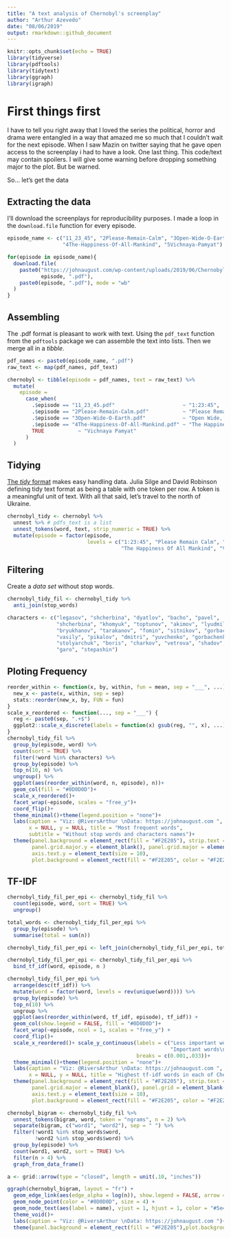 ```yaml
---
title: "A text analysis of Chernobyl's screenplay"
author: "Arthur Azevedo"
date: "08/06/2019"
output: rmarkdown::github_document
---
```


```r
knitr::opts_chunk$set(echo = TRUE)
library(tidyverse)
library(pdftools)
library(tidytext)
library(ggraph)
library(igraph)
```

# First things first
I have to tell you right away that I loved the series the political, horror and drama were entangled in a way that amazed me so much that I couldn't wait for the next episode.
When I saw Mazin on twitter saying that he gave open access to the screenplay i had to have a look.
One last thing. This code/text may contain spoilers. I will give some warning before dropping something major to the plot. But be warned.

So... let's get the data

## Extracting the data

I'll download the screenplays for reproducibility purposes. I made a loop in the `download.file` function for every episode.
```r
episode_name <- c("11_23_45", "2Please-Remain-Calm", "3Open-Wide-O-Earth",
                  "4The-Happiness-Of-All-Mankind", "5Vichnaya-Pamyat")

for(episode in episode_name){
  download.file(
    paste0("https://johnaugust.com/wp-content/uploads/2019/06/Chernobyl_Episode-",
           episode, ".pdf"), 
    paste0(episode, ".pdf"), mode = "wb"
  )
}
```

## Assembling 
The .pdf format is pleasant to work with text. Using the `pdf_text` function from the `pdftools` package we can assemble the text into lists. Then we merge all in a _tibble_.
```r

pdf_names <- paste0(episode_name, ".pdf")
raw_text <- map(pdf_names, pdf_text)

chernobyl <- tibble(episode = pdf_names, text = raw_text) %>% 
  mutate(
    episode =
      case_when(
        .$episode == "11_23_45.pdf"                      ~ "1:23:45",
        .$episode == "2Please-Remain-Calm.pdf"           ~ "Please Remain Calm",
        .$episode == "3Open-Wide-O-Earth.pdf"            ~ "Open Wide, O Earth",
        .$episode == "4The-Happiness-Of-All-Mankind.pdf" ~ "The Happiness Of All Mankind",
        TRUE           ~ "Vichnaya Pamyat"
      )
  )

```

## Tidying
[The _tidy_ format](https://www.tidyverse.org/learn/) makes easy handling data. Julia Silge and David Robinson defining tidy text format as being a table with one token per row. A token is a meaningful unit of text.
With all that said, let's travel to the north of Ukraine.
```r
chernobyl_tidy <- chernobyl %>% 
  unnest %>% # pdfs_text is a list
  unnest_tokens(word, text, strip_numeric = TRUE) %>% 
  mutate(episode = factor(episode,
                          levels = c("1:23:45", "Please Remain Calm", "Open Wide, O Earth",
                                     "The Happiness Of All Mankind", "Vichnaya Pamyat")))
```

## Filtering
Create a _data set_ without stop words. 
```r
chernobyl_tidy_fil <- chernobyl_tidy %>% 
  anti_join(stop_words)

characters <- c("legasov", "shcherbina", "dyatlov", "bacho", "pavel",
                "shcherbina", "khomyuk", "toptunov", "akimov", "lyudmilla",
                "bryukhanov", "tarakanov", "fomin", "sitnikov", "gorbachev",
                "vasily", "pikalov", "dmitri", "yuvchenko", "gorbachenko",
                "stolyarchuk", "boris", "charkov", "vetrova", "shadov",
                "garo", "stepashin")
```

## Ploting Frequency
```r
reorder_within <- function(x, by, within, fun = mean, sep = "___", ...) {
  new_x <- paste(x, within, sep = sep)
  stats::reorder(new_x, by, FUN = fun)
}
scale_x_reordered <- function(..., sep = "___") {
  reg <- paste0(sep, ".+$")
  ggplot2::scale_x_discrete(labels = function(x) gsub(reg, "", x), ...)
}
chernobyl_tidy_fil %>% 
  group_by(episode, word) %>% 
  count(sort = TRUE) %>% 
  filter(!word %in% characters) %>% 
  group_by(episode) %>% 
  top_n(10, n) %>%
  ungroup() %>%
  ggplot(aes(reorder_within(word, n, episode), n))+
  geom_col(fill = "#0D0D0D")+
  scale_x_reordered()+
  facet_wrap(~episode, scales = "free_y")+
  coord_flip()+
  theme_minimal()+theme(legend.position = "none")+
  labs(caption = "Viz: @RiversArthur \nData: https://johnaugust.com ",
       x = NULL, y = NULL, title = "Most frequent words",
       subtitle = "Without stop words and characters names")+
  theme(panel.background = element_rect(fill = "#F2E205"), strip.text = element_text(size = 13),
        panel.grid.major.y = element_blank(), panel.grid.major = element_blank(),
        axis.text.y = element_text(size = 10),
        plot.background = element_rect(fill = "#F2E205", color = "#F2E205"))

```



## TF-IDF

```r
chernobyl_tidy_fil_per_epi <- chernobyl_tidy_fil %>% 
  count(episode, word, sort = TRUE) %>% 
  ungroup()

total_words <- chernobyl_tidy_fil_per_epi %>% 
  group_by(episode) %>% 
  summarise(total = sum(n))

chernobyl_tidy_fil_per_epi <- left_join(chernobyl_tidy_fil_per_epi, total_words)

chernobyl_tidy_fil_per_epi <- chernobyl_tidy_fil_per_epi %>%
  bind_tf_idf(word, episode, n )

chernobyl_tidy_fil_per_epi %>%
  arrange(desc(tf_idf)) %>%
  mutate(word = factor(word, levels = rev(unique(word)))) %>%
  group_by(episode) %>%
  top_n(10) %>% 
  ungroup %>% 
  ggplot(aes(reorder_within(word, tf_idf, episode), tf_idf)) +
  geom_col(show.legend = FALSE, fill = "#0D0D0D")+
  facet_wrap(~episode, ncol = 1, scales = "free_y") + 
  coord_flip()+
  scale_x_reordered()+ scale_y_continuous(labels = c("Less important words\n in each episode",
                                                     "Important words\n in each episode"),
                                          breaks = c(0.001,.033))+
  theme_minimal()+theme(legend.position = "none")+
  labs(caption = "Viz: @RiversArthur \nData: https://johnaugust.com ",
       x = NULL, y = NULL, title = "Highest tf-idf words in each of Chernobyl's episodes")+
  theme(panel.background = element_rect(fill = "#F2E205"), strip.text = element_text(size = 13),
        panel.grid.major = element_blank(), panel.grid = element_blank(),
        axis.text.y = element_text(size = 10),
        plot.background = element_rect(fill = "#F2E205", color = "#F2E205"))
```

```r
chernobyl_bigram <- chernobyl_tidy_fil %>% 
  unnest_tokens(bigram, word, token = "ngrams", n = 2) %>%
  separate(bigram, c("word1", "word2"), sep = " ") %>%
  filter(!word1 %in% stop_words$word,
         !word2 %in% stop_words$word) %>%
  group_by(episode) %>%
  count(word1, word2, sort = TRUE) %>%
  filter(n > 4) %>% 
  graph_from_data_frame()

a <- grid::arrow(type = "closed", length = unit(.10, "inches"))

ggraph(chernobyl_bigram, layout = "fr") +  
  geom_edge_link(aes(edge_alpha = log(n)), show.legend = FALSE, arrow = a, end_cap = circle(.05, 'inches')) +
  geom_node_point(color = "#0D0D0D", size = 4) +  
  geom_node_text(aes(label = name), vjust = 1, hjust = 1, color = "#5e4e00", size = 4.5) +  
  theme_void()+
  labs(caption = "Viz: @RiversArthur \nData: https://johnaugust.com ")+
  theme(panel.background = element_rect(fill = "#F2E205"),plot.background = element_rect(fill = "#F2E205",
                                                                                         color = "#F2E205"))
```

